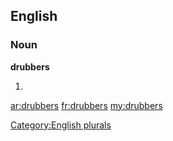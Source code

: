 ==English==

===Noun===
'''drubbers'''

# {{plural of|[[drubber]]}}

[[Category:English plurals]]

[[ar:drubbers]]
[[fr:drubbers]]
[[my:drubbers]]